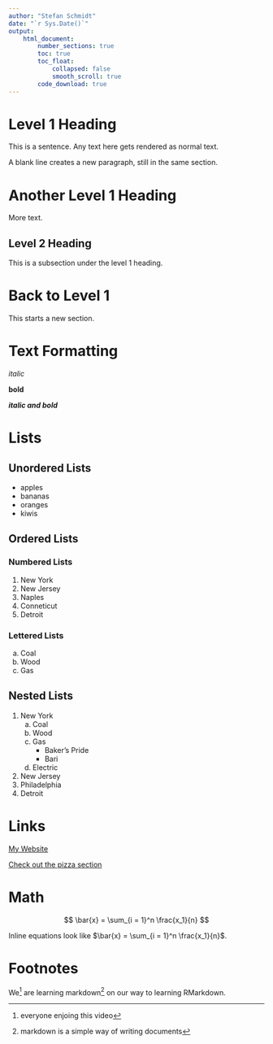 ```yaml
---
author: "Stefan Schmidt"
date: "`r Sys.Date()`"
output:
    html_document:
        number_sections: true
        toc: true
        toc_float:
            collapsed: false
            smooth_scroll: true
        code_download: true
---
```


# Level 1 Heading

This is a sentence. Any text here gets rendered as normal text.

A blank line creates a new paragraph, still in the same section.

# Another Level 1 Heading

More text.

## Level 2 Heading

This is a subsection under the level 1 heading.

# Back to Level 1

This starts a new section.

# Text Formatting

_italic_ 

__bold__

___italic and bold___

# Lists {#TheLists}

## Unordered Lists

- apples
- bananas
- oranges
- kiwis

## Ordered Lists

### Numbered Lists

1. New York
1. New Jersey
1. Naples
1. Conneticut
1. Detroit

### Lettered Lists

a. Coal
a. Wood
a. Gas

## Nested Lists

<!-- indent using 4 spaces (2 are not sufficient!) --> 

1. New York
    a. Coal
    a. Wood
    a. Gas
        - Baker's Pride
        - Bari
    a. Electric
1. New Jersey
1. Philadelphia
1. Detroit

# Links

[My Website](www.jaredlander.com)

[Check out the pizza section](#TheLists)

# Math

$$
    \bar{x} = \sum_{i = 1}^n \frac{x_1}{n}
$$

Inline equations look like $\bar{x} = \sum_{i = 1}^n \frac{x_1}{n}$.

# Footnotes

We^[everyone enjoing this video] are learning markdown^[markdown is a simple way of writing documents] on our way to learning RMarkdown.
